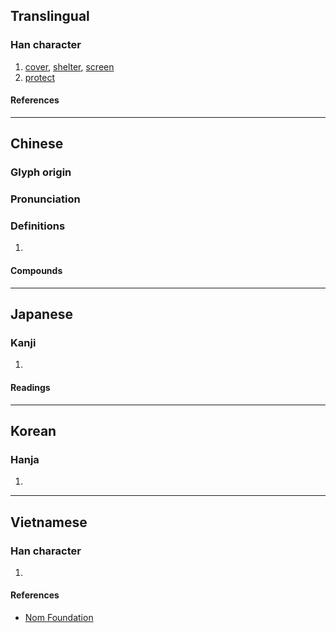 {{character info/new}}
==Translingual==

===Han character===
{{Han char|rn=50|rad=巾|as=14|sn=17|four=44232|canj=LBTBO|ids=⿰巾蒙}}

# [[cover]], [[shelter]], [[screen]]
# [[protect]]

====References====
{{Han ref|kx=0337.200|dkj=09122|dj=0644.250|hdz=10755.130|uh=5E6A}}

----

==Chinese==
{{zh-forms}}

===Glyph origin===
{{Han etym}}

===Pronunciation===
{{zh-pron
|m=méng
|c=mung4
|h=pfs=miâng
|mc=y
|oc=y
|cat=
}}

===Definitions===
{{zh-hanzi}}

# {{rfdef|zh}}

====Compounds====
{{zh-der|幪幪|帡幪}}

----

==Japanese==

===Kanji===
{{ja-kanji|grade=|rs=巾14}}

# {{rfdef|ja|sort=巾14}}

====Readings====
{{ja-readings
|on=ぼう, む, もう
|kun=ふくさ
}}

----

==Korean==

===Hanja===
{{ko-hanja|몽}}

# {{rfdef|ko|sort=巾14}}

----

==Vietnamese==

===Han character===
{{vi-readings|rs=巾14|reading=[[mùng]], [[màn]], [[móng]]}}

# {{rfdef|vi|sort=巾14}}

====References====
* [http://nomfoundation.org/common/nom_details.php?codepoint=5e6a Nom Foundation]
